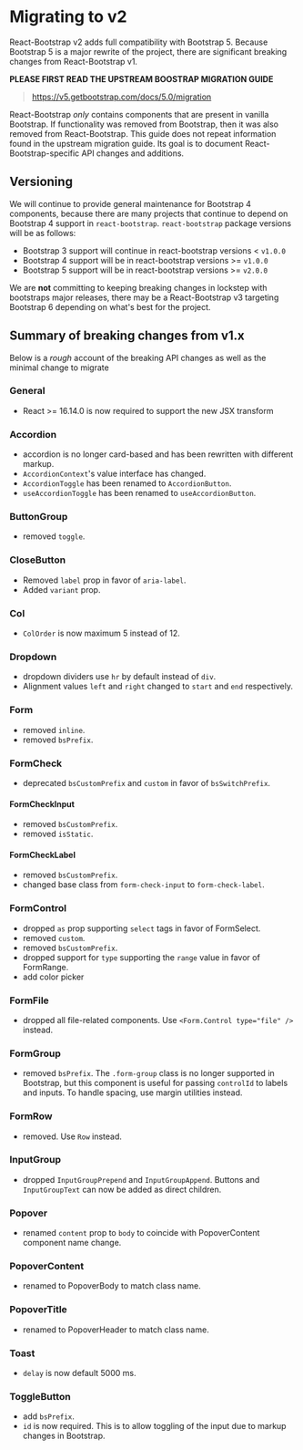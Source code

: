 # Migrating to v2

React-Bootstrap v2 adds full compatibility with Bootstrap 5. Because Bootstrap 5 is a major rewrite of the project, there
are significant breaking changes from React-Bootstrap v1.

**PLEASE FIRST READ THE UPSTREAM BOOSTRAP MIGRATION GUIDE**

> https://v5.getbootstrap.com/docs/5.0/migration

React-Bootstrap _only_ contains components that are present in vanilla Bootstrap. If functionality
was removed from Bootstrap, then it was also removed from React-Bootstrap. This guide does not
repeat information found in the upstream migration guide. Its goal is to document React-Bootstrap-specific
API changes and additions.

## Versioning

We will continue to provide general maintenance for Bootstrap 4 components, because there are many projects that continue to depend on Bootstrap 4 support in
`react-bootstrap`. `react-bootstrap` package versions will be as follows:

- Bootstrap 3 support will continue in react-bootstrap versions < `v1.0.0`
- Bootstrap 4 support will be in react-bootstrap versions >= `v1.0.0`
- Bootstrap 5 support will be in react-bootstrap versions >= `v2.0.0`

We are **not** committing to keeping breaking changes in lockstep with bootstraps major releases,
there may be a React-Bootstrap v3 targeting Bootstrap 6 depending on what's best for the project.

## Summary of breaking changes from v1.x

Below is a _rough_ account of the breaking API changes as well as the minimal change to migrate

### General

- React >= 16.14.0 is now required to support the new JSX transform

### Accordion

- accordion is no longer card-based and has been rewritten with different markup.
- `AccordionContext`'s value interface has changed.
- `AccordionToggle` has been renamed to `AccordionButton`.
- `useAccordionToggle` has been renamed to `useAccordionButton`.

### ButtonGroup

- removed `toggle`.

### CloseButton

- Removed `label` prop in favor of `aria-label`.
- Added `variant` prop.

### Col

- `ColOrder` is now maximum 5 instead of 12.

### Dropdown
- dropdown dividers use `hr` by default instead of `div`.
- Alignment values `left` and `right` changed to `start` and `end` respectively.

### Form

- removed `inline`.
- removed `bsPrefix`.

### FormCheck

- deprecated `bsCustomPrefix` and `custom` in favor of `bsSwitchPrefix`.

#### FormCheckInput

- removed `bsCustomPrefix`.
- removed `isStatic`.

#### FormCheckLabel

- removed `bsCustomPrefix`.
- changed base class from `form-check-input` to `form-check-label`.

### FormControl

- dropped `as` prop supporting `select` tags in favor of FormSelect.
- removed `custom`.
- removed `bsCustomPrefix`.
- dropped support for `type` supporting the `range` value in favor of FormRange.
- add color picker

### FormFile

- dropped all file-related components. Use `<Form.Control type="file" />` instead.

### FormGroup

- removed `bsPrefix`. The `.form-group` class is no longer supported in Bootstrap, 
but this component is useful for passing `controlId` to labels and inputs. To handle
spacing, use margin utilities instead.

### FormRow

- removed. Use `Row` instead.

### InputGroup

- dropped `InputGroupPrepend` and `InputGroupAppend`. Buttons and `InputGroupText` can now be added as direct children.

### Popover

- renamed `content` prop to `body` to coincide with PopoverContent component name change.

### PopoverContent

- renamed to PopoverBody to match class name.

### PopoverTitle

- renamed to PopoverHeader to match class name.

### Toast

- `delay` is now default 5000 ms.

### ToggleButton

- add `bsPrefix`.
- `id` is now required. This is to allow toggling of the input due to markup changes in Bootstrap.